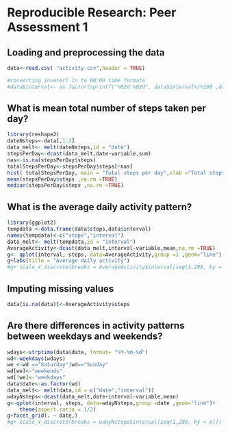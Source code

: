 # Reproducible Research: Peer Assessment 1


## Loading and preprocessing the data

```r
data<-read.csv( "activity.csv",header = TRUE)

#converting inveterl in to 00:00 time formate
#data$interval<- as.factor(sprintf("%02d:%02d", data$interval%/%100 ,data$interval%%100))

````
## What is mean total number of steps taken per day?

```r
library(reshape2)
dateNsteps<-data[,1:2]
data_melt<- melt(dateNsteps,id = "date")
stepsPerDay<-dcast(data_melt,date~variable,sum)
nas<-is.na(stepsPerDay$steps)
totalStepsPerDay<-stepsPerDay$steps[!nas]
hist( totalStepsPerDay, main = "Total steps per day",xlab ="Total steps per day",col ="green")
mean(stepsPerDay$steps ,na.rm =TRUE)
median(stepsPerDay$steps ,na.rm =TRUE)

```


## What is the average daily activity pattern?
```r
library(ggplot2)
tempdata <-data.frame(data$steps,data$interval)
names(tempdata)<-c("steps","interval")
data_melt<- melt(tempdata,id = "interval")
AverageActivity<-dcast(data_melt,interval~variable,mean,na.rm =TRUE)
g<- qplot(interval, steps, data=AverageActivity,group =1 ,geom="line") +theme(aspect.ratio = 1/2)
g+labs(title = "Average daily activity")
#g+ scale_x_discrete(breaks = AverageActivity$interval[seq(1,288, by = 6)]) 
```

## Imputing missing values

```r
data[is.na(data)]<-AverageActivity$steps

```


## Are there differences in activity patterns between weekdays and weekends?
```r
wdays<-strptime(data$date, format= "%Y-%m-%d")
wd<-weekdays(wdays)
we <-wd =="Saturday"|wd=="Sunday"
wd[we]<-"weekends"
wd[!we]<-"weekdays"
data$date<-as.factor(wd)
data_melt<- melt(data,id = c("date","interval"))
wdayNsteps<-dcast(data_melt,date+interval~variable,mean)
g<-qplot(interval, steps, data=wdayNsteps,group =date ,geom="line")+
    theme(aspect.ratio = 1/2)
g+facet_grid(. ~ date,)
#g+ scale_x_discrete(breaks = wdayNsteps$interval[seq(1,288, by = 6)])

```

